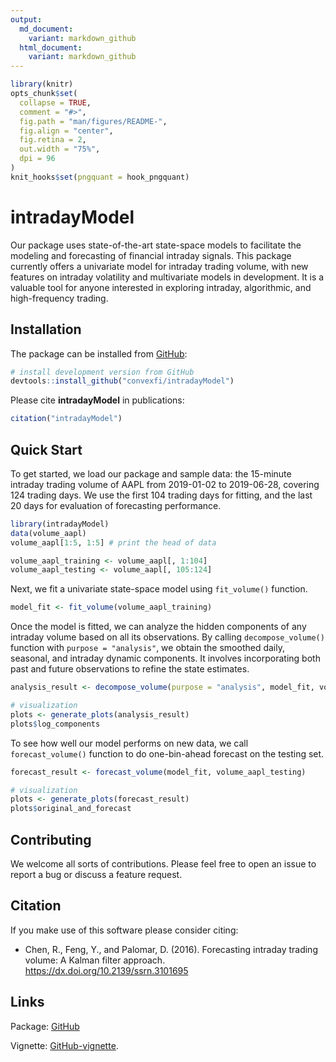 ```yaml
---
output:
  md_document:
    variant: markdown_github
  html_document:
    variant: markdown_github
---
```


<!-- README.md is generated from README.Rmd. Please edit that file -->

```r
library(knitr)
opts_chunk$set(
  collapse = TRUE,
  comment = "#>",
  fig.path = "man/figures/README-",
  fig.align = "center",
  fig.retina = 2,
  out.width = "75%",
  dpi = 96
)
knit_hooks$set(pngquant = hook_pngquant)
```

# intradayModel
Our package uses state-of-the-art state-space models to facilitate the modeling and forecasting of financial intraday signals. This package currently offers a univariate model for intraday trading volume, with new features on intraday volatility and multivariate models in development. It is a valuable tool for anyone interested in exploring intraday, algorithmic, and high-frequency trading.

## Installation
The package can be installed from [GitHub](https://github.com/convexfi/intradayModel):
```r
# install development version from GitHub
devtools::install_github("convexfi/intradayModel")
```

Please cite **intradayModel** in publications:
```r
citation("intradayModel")
```

## Quick Start
To get started, we load our package and sample data: the 15-minute intraday trading volume of AAPL from 2019-01-02 to 2019-06-28, covering 124 trading days. We use the first 104 trading days for fitting, and the last 20 days for evaluation of forecasting performance.

```r
library(intradayModel)
data(volume_aapl)
volume_aapl[1:5, 1:5] # print the head of data

volume_aapl_training <- volume_aapl[, 1:104]
volume_aapl_testing <- volume_aapl[, 105:124]
```

Next, we fit a univariate state-space model using `fit_volume()` function. 

```r
model_fit <- fit_volume(volume_aapl_training)
```

Once the model is fitted, we can analyze the hidden components of any intraday volume based on all its observations. By calling `decompose_volume()` function with `purpose = "analysis"`, we obtain the smoothed daily, seasonal, and intraday dynamic components. It involves incorporating both past and future observations to refine the state estimates.

```r
analysis_result <- decompose_volume(purpose = "analysis", model_fit, volume_aapl_training)

# visualization
plots <- generate_plots(analysis_result)
plots$log_components
```

To see how well our model performs on new data, we call `forecast_volume()` function to do one-bin-ahead forecast on the testing set.

```r
forecast_result <- forecast_volume(model_fit, volume_aapl_testing)

# visualization
plots <- generate_plots(forecast_result)
plots$original_and_forecast
```

## Contributing
We welcome all sorts of contributions. Please feel free to open an issue
to report a bug or discuss a feature request.

## Citation
If you make use of this software please consider citing:

- Chen, R., Feng, Y., and Palomar, D. (2016). Forecasting intraday trading volume: A Kalman filter approach. <https://dx.doi.org/10.2139/ssrn.3101695>

## Links
Package: [GitHub](https://github.com/convexfi/intradayModel)

Vignette: [GitHub-vignette](https://htmlpreview.github.io/?https://github.com/convexfi/intradayModel/blob/master/vignettes/intradayModel.html).
